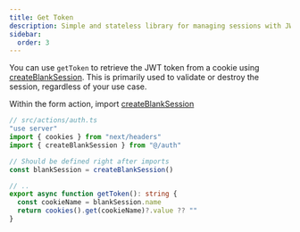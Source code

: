 ```yaml
---
title: Get Token
description: Simple and stateless library for managing sessions with JWT.
sidebar:
  order: 3
---
```


You can use `getToken` to retrieve the JWT token from a cookie using [createBlankSession](/reference/createblanksession). This is primarily used to validate or destroy the session, regardless of your use case.

<Tabs>
  <TabItem label="Next.js">
  
Within the form action, import [createBlankSession](/reference/createBlankSession)

  ```ts
  // src/actions/auth.ts
  "use server"
  import { cookies } from "next/headers"
  import { createBlankSession } from "@/auth"
  
  // Should be defined right after imports
  const blankSession = createBlankSession()
  
  // .. 
  export async function getToken(): string {
    const cookieName = blankSession.name
    return cookies().get(cookieName)?.value ?? ""
  }
  
  ```
  </TabItem>
</Tabs>
